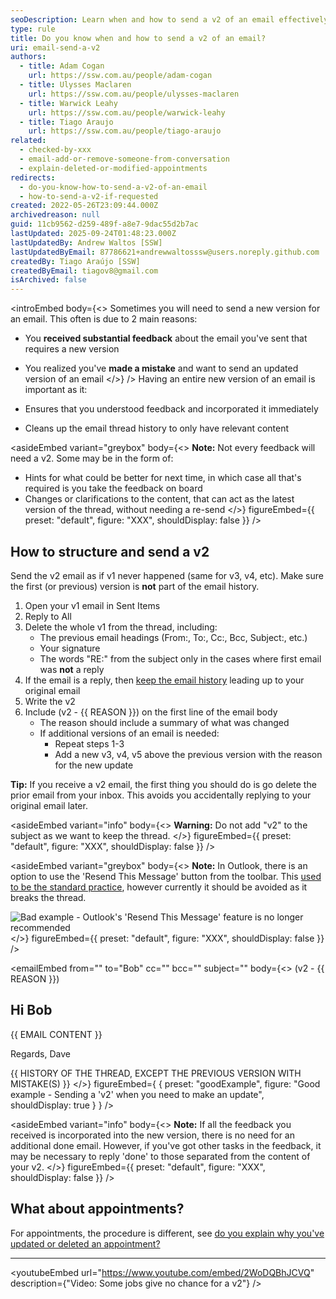 ```yaml
---
seoDescription: Learn when and how to send a v2 of an email effectively while maintaining clean email threads and incorporating feedback.
type: rule
title: Do you know when and how to send a v2 of an email?
uri: email-send-a-v2
authors:
  - title: Adam Cogan
    url: https://ssw.com.au/people/adam-cogan
  - title: Ulysses Maclaren
    url: https://ssw.com.au/people/ulysses-maclaren
  - title: Warwick Leahy
    url: https://ssw.com.au/people/warwick-leahy
  - title: Tiago Araujo
    url: https://ssw.com.au/people/tiago-araujo
related:
  - checked-by-xxx
  - email-add-or-remove-someone-from-conversation
  - explain-deleted-or-modified-appointments
redirects:
  - do-you-know-how-to-send-a-v2-of-an-email
  - how-to-send-a-v2-if-requested
created: 2022-05-26T23:09:44.000Z
archivedreason: null
guid: 11cb9562-d259-489f-a8e7-9dac55d2b7ac
lastUpdated: 2025-09-24T01:48:23.000Z
lastUpdatedBy: Andrew Waltos [SSW]
lastUpdatedByEmail: 87786621+andrewwaltosssw@users.noreply.github.com
createdBy: Tiago Araújo [SSW]
createdByEmail: tiagov8@gmail.com
isArchived: false
---
```


<introEmbed
  body={<>
Sometimes you will need to send a new version for an email. This often is due to 2 main reasons:

* You **received substantial feedback** about the email you've sent that requires a new version
* You realized you've **made a mistake** and want to send an updated version of an email
  </>}
/>
Having an entire new version of an email is important as it:

* Ensures that you understood feedback and incorporated it immediately
* Cleans up the email thread history to only have relevant content

<asideEmbed
  variant="greybox"
  body={<>
    **Note:** Not every feedback will need a v2. Some may be in the form of:

* Hints for what could be better for next time, in which case all that's required is you take the feedback on board
* Changes or clarifications to the content, that can act as the latest version of the thread, without needing a re-send
  </>}
  figureEmbed={{
    preset: "default",
    figure: "XXX",
    shouldDisplay: false
  }}
/>

## How to structure and send a v2

Send the v2 email as if v1 never happened (same for v3, v4, etc). Make sure the first (or previous) version is **not** part of the email history.

1. Open your v1 email in Sent Items
2. Reply to All
3. Delete the whole v1 from the thread, including:
   * The previous email headings (From:, To:, Cc:, Bcc, Subject:, etc.)
   * Your signature
   * The words "RE:" from the subject only in the cases where first email was **not** a reply
4. If the email is a reply, then [keep the email history](/do-you-keep-the-history-of-an-email) leading up to your original email
5. Write the v2
6. Include (v2 - &#123;&#123; REASON &#125;&#125;) on the first line of the email body
   * The reason should include a summary of what was changed
   * If additional versions of an email is needed:
     * Repeat steps 1-3
     * Add a new v3, v4, v5 above the previous version with the reason for the new update

**Tip:** If you receive a v2 email, the first thing you should do is go delete the prior email from your inbox. This avoids you accidentally replying to your original email later.

<asideEmbed
  variant="info"
  body={<>
    **Warning:** Do not add "v2" to the subject as we want to keep the thread.
  </>}
  figureEmbed={{
    preset: "default",
    figure: "XXX",
    shouldDisplay: false
  }}
/>

<asideEmbed
  variant="greybox"
  body={<>
    **Note:** In Outlook, there is an option to use the 'Resend This Message' button from the toolbar. This [used to be the standard practice](https://www.youtube.com/embed/SUo_hOCubeo), however currently it should be avoided as it breaks the thread.

![Bad example - Outlook's 'Resend This Message' feature is no longer recommended](/uploads/rules/email-send-a-v2/microsoftteams-image.png)
  </>}
  figureEmbed={{
    preset: "default",
    figure: "XXX",
    shouldDisplay: false
  }}
/>


<emailEmbed
  from=""
  to="Bob"
  cc=""
  bcc=""
  subject=""
  body={<>
    (v2 - &#123;&#123; REASON &#125;&#125;)

## Hi Bob

&#123;&#123; EMAIL CONTENT &#125;&#125;

Regards,
Dave

&#123;&#123; HISTORY OF THE THREAD, EXCEPT THE PREVIOUS VERSION WITH MISTAKE(S) &#125;&#125;
  </>}
  figureEmbed={ {
    preset: "goodExample",
    figure: "Good example - Sending a 'v2' when you need to make an update",
    shouldDisplay: true
  } }
/>

<asideEmbed
  variant="info"
  body={<>
    **Note:** If all the feedback you received is incorporated into the new version, there is no need for an additional done email. However, if you've got other tasks in the feedback, it may be necessary to reply 'done' to those separated from the content of your v2.
  </>}
  figureEmbed={{
    preset: "default",
    figure: "XXX",
    shouldDisplay: false
  }}
/>

## What about appointments?

For appointments, the procedure is different, see [do you explain why you've updated or deleted an appointment?](/explain-deleted-or-modified-appointments)

---

<youtubeEmbed url="https://www.youtube.com/embed/2WoDQBhJCVQ" description={"Video: Some jobs give no chance for a v2"} />
